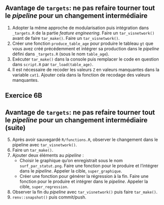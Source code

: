 :::{.callout-tip collapse="true" icon=false}
## Avantage de `targets`: ne pas refaire tourner tout le _pipeline_ pour un changement intermédiaire 

:::{.incremental}
<!------
Le _pipeline_ n'est pas pleinement reproductible à ce stade car le fichier `write_csv.R`
fait toujours la transformation de base:
- créer une fonction `import_parquet_raw` dans `R/fonctions.R` pour modulariser cet import
et la sélection de l'échantillon (region=24). Changer le fichier `_targets.R` en conséquence. 
------>
1. Adopter la même approche de modularisation puis intégration dans `_targets.R` de la 
partie _feature engineering_. Faire un `tar_visnetwork()` avant de faire `tar_make()`.
Faire un `tar_visnetwork()`.
2. Créer une fonction `produce_table_age` pour produire le tableau `gt` que vous avez créé précédemment
et intégrer sa production dans le _pipeline_ défini dans `_targets.R` (sous le nom `table_age`).
3. Exécuter `tar_make()` dans la console puis remplacer le code en question dans `script.R` par `tar_load(table_age)`. 
4. Il est nécessaire de recoder les valeurs `Z` en valeurs manquantes dans la variable `cat1`. Ajouter cela 
dans la fonction de recodage des valeurs manquantes. 
:::


:::

## Exercice 6B

:::{.callout-tip collapse="true" icon=false}
## Avantage de `targets`: ne pas refaire tourner tout le _pipeline_ pour un changement intermédiaire (suite)

:::{.incremental}

5. Après avoir sauvegardé `R/functions.R`, observer le
changement dans le pipeline avec `tar_visnetwork()`.
6. Faire un `tar_make()`.
7. Ajouter deux éléments au _pipeline_ :
    + Choisir le graphique qu'on enregistrait sous le nom `surf_par_statut.png`.
    Faire une fonction pour le produire et l'intégrer dans le _pipeline_.
    Appeler la cible, `super_graphique`.
    + Créer une fonction pour générer la régression à la fin. Faire une fonction pour le produire et intégrer dans le _pipeline_.
    Appeler la cible, `super_regression`.
8. Observer la fin du _pipeline_ avec `tar_visnetwork()` puis faire `tar_make()`.
9. `renv::snapshot()` puis commit/push.
:::


:::
